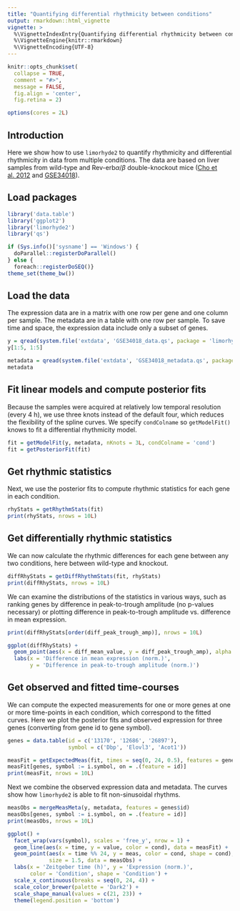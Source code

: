 ```yaml
---
title: "Quantifying differential rhythmicity between conditions"
output: rmarkdown::html_vignette
vignette: >
  %\VignetteIndexEntry{Quantifying differential rhythmicity between conditions}
  %\VignetteEngine{knitr::rmarkdown}
  %\VignetteEncoding{UTF-8}
---
```


```r
knitr::opts_chunk$set(
  collapse = TRUE,
  comment = "#>",
  message = FALSE,
  fig.align = 'center',
  fig.retina = 2)

options(cores = 2L)
```

## Introduction

Here we show how to use `limorhyde2` to quantify rhythmicity and differential rhythmicity in data from multiple conditions. The data are based on liver samples from wild-type and Rev-erb$\alpha/\beta$ double-knockout mice ([Cho et al. 2012](https://doi.org/10.1038/nature11048) and [GSE34018](https://www.ncbi.nlm.nih.gov/geo/query/acc.cgi?acc=GSE34018)).

## Load packages

```r
library('data.table')
library('ggplot2')
library('limorhyde2')
library('qs')

if (Sys.info()['sysname'] == 'Windows') {
  doParallel::registerDoParallel()
} else {
  foreach::registerDoSEQ()}
theme_set(theme_bw())
```

## Load the data

The expression data are in a matrix with one row per gene and one column per sample. The metadata are in a table with one row per sample. To save time and space, the expression data include only a subset of genes.

```r
y = qread(system.file('extdata', 'GSE34018_data.qs', package = 'limorhyde2'))
y[1:5, 1:5]

metadata = qread(system.file('extdata', 'GSE34018_metadata.qs', package = 'limorhyde2'))
metadata
```

## Fit linear models and compute posterior fits

Because the samples were acquired at relatively low temporal resolution (every 4 h), we use three knots instead of the default four, which reduces the flexibility of the spline curves. We specify `condColname` so `getModelFit()` knows to fit a differential rhythmicity model.

```r
fit = getModelFit(y, metadata, nKnots = 3L, condColname = 'cond')
fit = getPosteriorFit(fit)
```

## Get rhythmic statistics

Next, we use the posterior fits to compute rhythmic statistics for each gene in each condition.

```r
rhyStats = getRhythmStats(fit)
print(rhyStats, nrows = 10L)
```

## Get differentially rhythmic statistics

We can now calculate the rhythmic differences for each gene between any two conditions, here between wild-type and knockout.

```r
diffRhyStats = getDiffRhythmStats(fit, rhyStats)
print(diffRhyStats, nrows = 10L)
```

We can examine the distributions of the statistics in various ways, such as ranking genes by difference in peak-to-trough amplitude (no p-values necessary) or plotting difference in peak-to-trough amplitude vs. difference in mean expression.

```r
print(diffRhyStats[order(diff_peak_trough_amp)], nrows = 10L)

ggplot(diffRhyStats) +
  geom_point(aes(x = diff_mean_value, y = diff_peak_trough_amp), alpha = 0.2) +
  labs(x = 'Difference in mean expression (norm.)',
       y = 'Difference in peak-to-trough amplitude (norm.)')
```

## Get observed and fitted time-courses

We can compute the expected measurements for one or more genes at one or more time-points in each condition, which correspond to the fitted curves. Here we plot the posterior fits and observed expression for three genes (converting from gene id to gene symbol).

```r
genes = data.table(id = c('13170', '12686', '26897'),
                   symbol = c('Dbp', 'Elovl3', 'Acot1'))

measFit = getExpectedMeas(fit, times = seq(0, 24, 0.5), features = genes$id)
measFit[genes, symbol := i.symbol, on = .(feature = id)]
print(measFit, nrows = 10L)
```

Next we combine the observed expression data and metadata. The curves show how `limorhyde2` is able to fit non-sinusoidal rhythms.

```r
measObs = mergeMeasMeta(y, metadata, features = genes$id)
measObs[genes, symbol := i.symbol, on = .(feature = id)]
print(measObs, nrows = 10L)

ggplot() +
  facet_wrap(vars(symbol), scales = 'free_y', nrow = 1) +
  geom_line(aes(x = time, y = value, color = cond), data = measFit) +
  geom_point(aes(x = time %% 24, y = meas, color = cond, shape = cond),
             size = 1.5, data = measObs) +
  labs(x = 'Zeitgeber time (h)', y = 'Expression (norm.)',
       color = 'Condition', shape = 'Condition') +
  scale_x_continuous(breaks = seq(0, 24, 4)) +
  scale_color_brewer(palette = 'Dark2') +
  scale_shape_manual(values = c(21, 23)) +
  theme(legend.position = 'bottom')
```
